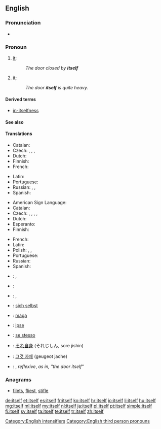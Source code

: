 ==English==

===Pronunciation===
* {{audio|en-us-itself.ogg|Audio (US)}}
*: {{rhymes|ɛlf}}

===Pronoun===
{{en-pron|desc=the third person singular, neuter, personal pronoun|the reflexive form of|it|masculine|himself|feminine|herself|plural|themselves}}

# {{reflexive}} [[it]]; {{non-gloss definition|A thing as the object of a verb or preposition that also appears as the subject}}
#: ''The door closed by '''itself'''''
# {{context|emphatic}} [[it]]; {{non-gloss definition|used to intensify the subject, especially to emphasize that it is the only participant in the predicate}}
#: ''The door '''itself''' is quite heavy.''

====Derived terms====
* [[in-itselfness]]

====See also====
{{English personal pronouns}}

====Translations====
{{trans-top|(reflexive) it}}
* Catalan: {{t+|ca|es}}
* Czech: {{t+|cs|sám}}, {{t+|cs|se}}, {{t+|cs|sebe}}, {{t-|cs|sám sebe}}
* Dutch: {{t|nl|zichzelf}}
* Finnish: {{t-|fi|itsensä}}
* French: {{t+|fr|se}}
{{trans-mid}}
* Latin: {{t-|la|ipsum}}
* Portuguese: {{t+|pt|se}}
* Russian: {{t+|ru|-ся|tr=-sja|sc=Cyrl}}, {{t+|ru|себя|alt=себя́|tr=sebjá|sc=Cyrl}}, {{t-|ru|сам себя|alt=сам себя́|tr=sam sebjá|sc=Cyrl}}
* Spanish: {{t+|es|se}}
{{trans-bottom}}

{{trans-top|(emphatic) it}}
* American Sign Language: {{tø|ase|A@Chesthigh SmallFrontandback|xs=American Sign Language}}
* Catalan: {{t-|ca|mateix}}
* Czech: {{t+|cs|sám}}, {{t-|cs|samotný}}, {{t-|cs|o sobě}}, {{t-|cs|sám o sobě}}, {{t-|cs|jako takový}}
* Dutch: {{t|nl|zelf}}
* Esperanto: {{t+|eo|mem}}
* Finnish: {{t+|fi|itse}}
{{trans-mid}}
* French: {{t+|fr|soi-même}}
* Latin: {{t-|la|ipsum}}
* Polish: {{t+|pl|sam|m}},  {{t+|pl|samo|n}},  {{t-|pl|sama|f}}
* Portuguese: {{t|pt|si mesmo}}
* Russian: {{t+|ru|сам|tr=sam|sc=Cyrl}}
* Spanish: {{t|es|sí mismo}}
{{trans-bottom}}

{{checktrans-top}}
* {{ttbc|Arabic}}: {{Arab|[[نفسه]]}} {{IPAchar|(nafsáhu)}} {{m}}, {{Arab|[[نفسها]]}} {{IPAchar|(nafsúha)}} {{f}}
* {{ttbc|cmn}}: {{t|cmn|它本身|tr=tā běn shēn}}
* {{ttbc|Esperanto}}: {{t+|eo|si|xs=Esperanto}}, {{t+|eo|mem|xs=Esperanto}}
* {{ttbc|German}}: [[sich selbst]]
* {{ttbc|Hungarian}}: [[maga]]
{{trans-mid}}
* {{ttbc|ia}}: [[ipse]]
* {{ttbc|Italian}}: [[se stesso]]
* {{ttbc|Japanese}}: [[それ自身]] (それじしん, sore jishin)
* {{ttbc|Korean}}: [[그것 자체]] (geugeot jache)
* {{ttbc|Swedish}}: {{t+|sv|sig}}, {{t-|sv|sig själv}} ''reflexive'', {{t-|sv|i sig}} ''as in, "the door itself"''
{{trans-bottom}}

===Anagrams===
* [[filets#English|filets]], [[fliest#English|fliest]], [[stifle#English|stifle]]

[[Category:English intensifiers]]
[[Category:English third person pronouns]]

[[de:itself]]
[[et:itself]]
[[es:itself]]
[[fr:itself]]
[[ko:itself]]
[[hr:itself]]
[[io:itself]]
[[li:itself]]
[[hu:itself]]
[[mg:itself]]
[[ml:itself]]
[[my:itself]]
[[nl:itself]]
[[ja:itself]]
[[pl:itself]]
[[pt:itself]]
[[simple:itself]]
[[fi:itself]]
[[sv:itself]]
[[ta:itself]]
[[te:itself]]
[[tr:itself]]
[[zh:itself]]